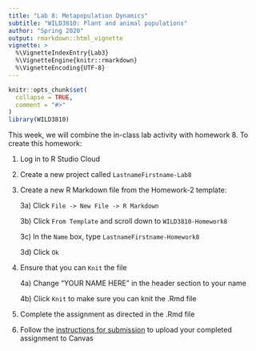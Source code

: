 ```yaml
---
title: "Lab 8: Metapopulation Dynamics"
subtitle: "WILD3810: Plant and animal populations"
author: "Spring 2020"
output: rmarkdown::html_vignette
vignette: >
  %\VignetteIndexEntry{Lab3}
  %\VignetteEngine{knitr::rmarkdown}
  %\VignetteEncoding{UTF-8}
---
```


```r
knitr::opts_chunk$set(
  collapse = TRUE,
  comment = "#>"
)
library(WILD3810)
```


This week, we will combine the in-class lab activity with homework 8. To create this homework:

1) Log in to R Studio Cloud

2) Create a new project called `LastnameFirstname-Lab8`

3) Create a new R Markdown file from the Homework-2 template:

    3a) Click `File -> New File -> R Markdown`  
    
    3b) Click `From Template` and scroll down to `WILD3810-Homework8`  
    
    3c) In the `Name` box, type `LastnameFirstname-Homework8`  
    
    3d) Click `Ok`

4) Ensure that you can `Knit` the file

    4a) Change "YOUR NAME HERE" in the header section to your name  
    
    4b) Click `Knit` to make sure you can knit the .Rmd file  
    
5) Complete the assignment as directed in the .Rmd file

6) Follow the [instructions for submission](https://rushinglab.github.io/WILD3810/articles/homework.html) to upload your completed assignment to Canvas



